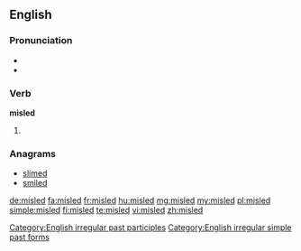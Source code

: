 ==English==

===Pronunciation===
* {{SAMPA|/%mIs"lEd/}}
* {{IPA|/ˌmɪsˈlɛd/}}

===Verb===
'''misled'''

# {{past of|mislead}}

===Anagrams===
* [[slimed#English|slimed]]
* [[smiled#English|smiled]]

[[Category:English irregular past participles]]
[[Category:English irregular simple past forms]]

[[de:misled]]
[[fa:misled]]
[[fr:misled]]
[[hu:misled]]
[[mg:misled]]
[[my:misled]]
[[pl:misled]]
[[simple:misled]]
[[fi:misled]]
[[te:misled]]
[[vi:misled]]
[[zh:misled]]
